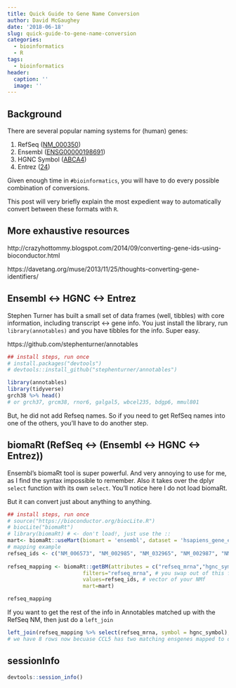 ```yaml
---
title: Quick Guide to Gene Name Conversion
author: David McGaughey
date: '2018-06-18'
slug: quick-guide-to-gene-name-conversion
categories:
  - bioinformatics
  - R
tags:
  - bioinformatics
header:
  caption: ''
  image: ''
---
```


## Background

There are several popular naming systems for (human) genes:

1. RefSeq ([NM_000350](https://www.ncbi.nlm.nih.gov/nuccore/NM_000350))
2. Ensembl ([ENSG00000198691](https://useast.ensembl.org/Homo_sapiens/Gene/Summary?g=ENSG00000198691;r=1:93992835-94121132))
3. HGNC Symbol ([ABCA4](https://www.genenames.org/cgi-bin/gene_symbol_report?hgnc_id=HGNC:34))
4. Entrez ([24](https://www.ncbi.nlm.nih.gov/gene/24))

Given enough time in `#bioinformatics`, you will have to do every possible combination of conversions. 

This post will very briefly explain the most expedient way to automatically convert between these formats with `R`. 

## More exhaustive resources

http://crazyhottommy.blogspot.com/2014/09/converting-gene-ids-using-bioconductor.html

https://davetang.org/muse/2013/11/25/thoughts-converting-gene-identifiers/

## Ensembl <-> HGNC <-> Entrez

Stephen Turner has built a small set of data frames (well, tibbles) with core information, including transcript <-> gene info. You just install the library, run `library(annotables)` and you have tibbles for the info. Super easy.

https://github.com/stephenturner/annotables

```r
## install steps, run once
# install.packages("devtools")
# devtools::install_github("stephenturner/annotables")

library(annotables)
library(tidyverse)
grch38 %>% head()
# or grch37, grcm38, rnor6, galgal5, wbcel235, bdgp6, mmul801
```

But, he did not add Refseq names. So if you need to get RefSeq names into one of the others, you'll have to do another step.

## biomaRt (RefSeq <-> (Ensembl <-> HGNC <-> Entrez))

Ensembl's biomaRt tool is super powerful. And very annoying to use for me, as I find the syntax impossible to remember. Also it takes over the dplyr `select` function with its own `select`. You'll notice here I do not load biomaRt. 

But it can convert just about anything to anything. 

```r
## install steps, run once
# source("https://bioconductor.org/biocLite.R")
# biocLite("biomaRt")
# library(biomaRt) # <- don't load!, just use the :: 
mart<- biomaRt::useMart(biomart = 'ensembl', dataset = 'hsapiens_gene_ensembl')
# mapping example
refseq_ids <- c("NM_006573", "NM_002985", "NM_032965", "NM_002987", "NM_006274", "NM_004591", "NM_002990")
  
refseq_mapping <- biomaRt::getBM(attributes = c("refseq_mrna","hgnc_symbol"), 
                        filters="refseq_mrna", # you swap out of this filter for whatever your input is
                        values=refseq_ids, # vector of your NMf
                        mart=mart)

refseq_mapping 
```

If you want to get the rest of the info in Annotables matched up with the RefSeq NM, then just do a `left_join`

```r
left_join(refseq_mapping %>% select(refseq_mrna, symbol = hgnc_symbol), grch37)
# we have 8 rows now becuase CCL5 has two matching ensgenes mapped to different locations
```

## sessionInfo
```r
devtools::session_info()
```